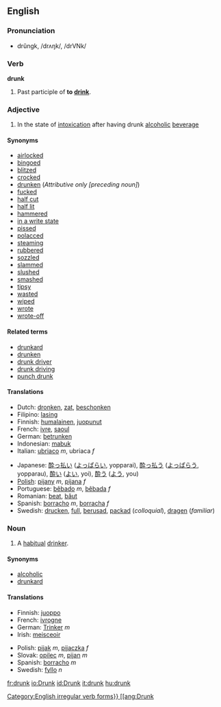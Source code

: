 ==English==

=== Pronunciation ===
*drŭngk, /drʌŋk/, /drVNk/

=== Verb ===
'''drunk'''
#Past participle of '''to [[drink]]'''.

=== Adjective ===
{{en-ad2|'''drunk'''|'''[[drunker]]'''|'''[[drunkest]]'''}}
# In the state of [[intoxication]] after having drunk [[alcoholic]] [[beverage]]

==== Synonyms ====
*[[airlocked]]
*[[bingoed]]
*[[blitzed]]
*[[crocked]]
*[[drunken]] (''Attributive only [preceding noun]'')
*[[fucked]]
*[[half cut]]
*[[half lit]]
*[[hammered]]
*[[in a write state]]
*[[pissed]]
*[[polacced]]
*[[steaming]]
*[[rubbered]]
*[[sozzled]]
*[[slammed]]
*[[slushed]]
*[[smashed]]
*[[tipsy]]
*[[wasted]]
*[[wiped]]
*[[wrote]]
*[[wrote-off]]

====Related terms====
*[[drunkard]]
*[[drunken]]
*[[drunk driver]]
*[[drunk driving]]
*[[punch drunk]]

==== Translations ====
{{top}}
*Dutch: [[dronken]], [[zat]], [[beschonken]]
*Filipino: [[lasing]]
*Finnish: [[humalainen]], [[juopunut]]
*French: [[ivre]], [[saoul]]
*German: [[betrunken]]
*Indonesian: [[mabuk]]
*Italian: [[ubriaco]] ''m'', ubriaca ''f''
{{mid}}
*Japanese: [[酔っ払い]] ([[よっぱらい]], yopparai), [[酔っ払う]] ([[よっぱらう]], yopparau), [[酔い]] ([[よい]], yoi), [[酔う]] ([[よう]], you) 
*[[Polish]]: [[pijany]] ''m'', [[pijana]] ''f''
*Portuguese: [[bêbado]] ''m'', [[bêbada]] ''f''
*Romanian: [[beat]], [[băut]]
*Spanish: [[borracho]] ''m'', [[borracha]] ''f''
*Swedish: [[drucken]], [[full]], [[berusad]], [[packad]] (''colloquial''), [[dragen]] (''familiar'')
{{bottom}}

=== Noun ===
{{en-noun|drunk|drunks}}
# A [[habitual]] [[drinker]].

====Synonyms====
*[[alcoholic]]
*[[drunkard]]

====Translations====
{{top}}
*Finnish: [[juoppo]]
*French: [[ivrogne]]
*German: [[Trinker]] ''m''
*Irish: [[meisceoir]]
{{mid}}
*Polish: [[pijak]] ''m'', [[pijaczka]] ''f''
*Slovak: [[opilec#Slovak|opilec]] ''m'', [[pijan#Slovak|pijan]] ''m''
*Spanish: [[borracho]] ''m''
*Swedish: [[fyllo]] ''n''
{{bottom}}

[[Category:English irregular verb forms}}

[[ang:Drunk]]
[[fr:drunk]]
[[io:Drunk]]
[[id:Drunk]]
[[it:drunk]]
[[hu:drunk]]
